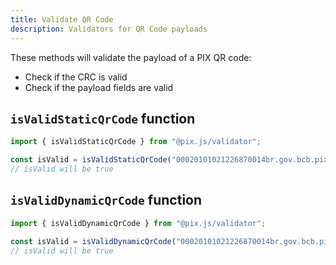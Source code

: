 ```yaml
---
title: Validate QR Code
description: Validators for QR Code payloads
---
```


These methods will validate the payload of a PIX QR code:

- Check if the CRC is valid
- Check if the payload fields are valid

## `isValidStaticQrCode` function

```ts
import { isValidStaticQrCode } from "@pix.js/validator";

const isValid = isValidStaticQrCode("00020101021226870014br.gov.bcb.pix0114000000000000000002000000000000005204000053039865802BR5913PIX.JS6009SAO PAULO610805409000620705000000000000006304");
// isValid will be true
```

## `isValidDynamicQrCode` function

```ts
import { isValidDynamicQrCode } from "@pix.js/validator";

const isValid = isValidDynamicQrCode("00020101021226870014br.gov.bcb.pix0114000000000000000002000000000000005204000053039865802BR5913PIX.JS6009SAO PAULO610805409000620705000000000000006304");
// isValid will be true
```

